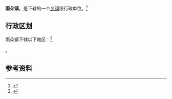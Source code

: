 {{中国乡级行政区|52/05/22/102/000}}

'''雨朵镇'''，是{{PRC admin/fullname|52/05/22/102/000|3}}下辖的一个[[乡镇|乡镇]]级行政单位。<ref>{{PRC admin/ref sgc|{{PRC admin/parent|52/05/22/102/000}}}}</ref>

== 行政区划 ==

雨朵镇下辖以下地区：<ref>{{PRC admin/ref sgc|52/05/22/102/000}}</ref>

{{PRC admin/children|52/05/22/102/000}}。

== 参考资料 ==

{{reflist}}

{{行政区划小作品}}
{{PRC admin/navcat|52/05/22/102/000}}